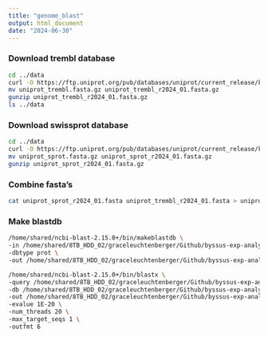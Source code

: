 ```yaml
---
title: "genome_blast"
output: html_document
date: "2024-06-30"
---
```


### Download trembl database
```bash

cd ../data
curl -O https://ftp.uniprot.org/pub/databases/uniprot/current_release/knowledgebase/complete/uniprot_trembl.fasta.gz
mv uniprot_trembl.fasta.gz uniprot_trembl_r2024_01.fasta.gz
gunzip uniprot_trembl_r2024_01.fasta.gz
ls ../data

```

### Download swissprot database

```bash

cd ../data
curl -O https://ftp.uniprot.org/pub/databases/uniprot/current_release/knowledgebase/complete/uniprot_sprot.fasta.gz
mv uniprot_sprot.fasta.gz uniprot_sprot_r2024_01.fasta.gz
gunzip uniprot_sprot_r2024_01.fasta.gz

```

### Combine fasta's
```bash
cat uniprot_sprot_r2024_01.fasta uniprot_trembl_r2024_01.fasta > uniprotkb.fasta

```

### Make blastdb
```bash
/home/shared/ncbi-blast-2.15.0+/bin/makeblastdb \
-in /home/shared/8TB_HDD_02/graceleuchtenberger/Github/byssus-exp-analysis/data/uniprotkb.fasta \
-dbtype prot \
-out /home/shared/8TB_HDD_02/graceleuchtenberger/Github/byssus-exp-analysis/data/uniprotkb_db


```
```bash
/home/shared/ncbi-blast-2.15.0+/bin/blastx \
-query /home/shared/8TB_HDD_02/graceleuchtenberger/Github/byssus-exp-analysis/data/ncbi_dataset/data/GCF_036588685.1/cds_from_genomic.fasta \
-db /home/shared/8TB_HDD_02/graceleuchtenberger/Github/byssus-exp-analysis/data/uniprotkb_db \
-out /home/shared/8TB_HDD_02/graceleuchtenberger/Github/byssus-exp-analysis/output/genome_trembl_blastx.tab \
-evalue 1E-20 \
-num_threads 20 \
-max_target_seqs 1 \
-outfmt 6
```



